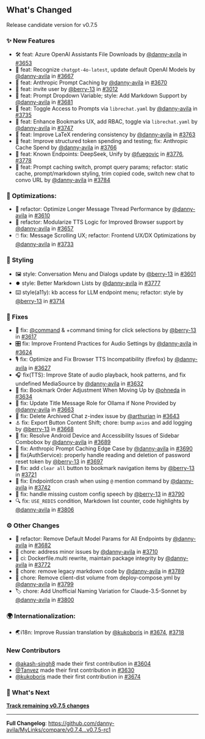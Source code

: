 ## What's Changed

Release candidate version for v0.7.5

### ✨ New Features

* 🛠️ feat: Azure OpenAI Assistants File Downloads by [@danny-avila](https://github.com/@danny-avila) in [#3653](https://github.com/danny-avila/MyLinks/pull/3653)
* 🤖 feat: Recognize `chatgpt-4o-latest`, update default OpenAI Models by [@danny-avila](https://github.com/@danny-avila) in [#3667](https://github.com/danny-avila/MyLinks/pull/3667)
* 💾 feat: Anthropic Prompt Caching by [@danny-avila](https://github.com/@danny-avila) in [#3670](https://github.com/danny-avila/MyLinks/pull/3670)
* 📩 feat: invite user by [@berry-13](https://github.com/@berry-13) in [#3012](https://github.com/danny-avila/MyLinks/pull/3012)
* 🧪 feat: Prompt Dropdown Variable; style: Add Markdown Support by [@danny-avila](https://github.com/@danny-avila) in [#3681](https://github.com/danny-avila/MyLinks/pull/3681)
* 🔐 feat: Toggle Access to Prompts via `librechat.yaml` by [@danny-avila](https://github.com/@danny-avila) in [#3735](https://github.com/danny-avila/MyLinks/pull/3735)
* 🔖 feat: Enhance Bookmarks UX, add RBAC, toggle via `librechat.yaml` by [@danny-avila](https://github.com/@danny-avila) in [#3747](https://github.com/danny-avila/MyLinks/pull/3747)
* 🧮 feat: Improve LaTeX rendering consistency by [@danny-avila](https://github.com/@danny-avila) in [#3763](https://github.com/danny-avila/MyLinks/pull/3763)
* 🧮 feat: Improve structured token spending and testing; fix: Anthropic Cache Spend by [@danny-avila](https://github.com/@danny-avila) in [#3766](https://github.com/danny-avila/MyLinks/pull/3766)
* 🐋 feat: Known Endpoints: DeepSeek, Unify by [@fuegovic](https://github.com/@fuegovic) in [#3776](https://github.com/danny-avila/MyLinks/pull/3776), [#3778](https://github.com/danny-avila/MyLinks/pull/3778)
* 🧠 feat: Prompt caching switch, prompt query params; refactor: static cache, prompt/markdown styling, trim copied code, switch new chat to convo URL by [@danny-avila](https://github.com/@danny-avila) in [#3784](https://github.com/danny-avila/MyLinks/pull/3784)

### 🚀 Optimizations:

* 📜 refactor: Optimize Longer Message Thread Performance by [@danny-avila](https://github.com/@danny-avila) in [#3610](https://github.com/danny-avila/MyLinks/pull/3610)
* 🔀 refactor: Modularize TTS Logic for Improved Browser support by [@danny-avila](https://github.com/@danny-avila) in [#3657](https://github.com/danny-avila/MyLinks/pull/3657)
* 🖱️ fix: Message Scrolling UX; refactor: Frontend UX/DX Optimizations by [@danny-avila](https://github.com/@danny-avila) in [#3733](https://github.com/danny-avila/MyLinks/pull/3733)

### 🎨 Styling

* 🖼️ style: Conversation Menu and Dialogs update by [@berry-13](https://github.com/@berry-13) in [#3601](https://github.com/danny-avila/MyLinks/pull/3601)
* ⏺️ style: Better Markdown Lists by [@danny-avila](https://github.com/@danny-avila) in [#3777](https://github.com/danny-avila/MyLinks/pull/3777)
* ⌨️ style(a11y): kb access for LLM endpoint menu; refactor: style by [@berry-13](https://github.com/@berry-13) in [#3714](https://github.com/danny-avila/MyLinks/pull/3714)

### 🔧 Fixes

* 📧 fix: [@command](https://github.com/@command) & +command timing for click selections by [@berry-13](https://github.com/@berry-13) in [#3617](https://github.com/danny-avila/MyLinks/pull/3617)
* 🎛️ fix: Improve Frontend Practices for Audio Settings  by [@danny-avila](https://github.com/@danny-avila) in [#3624](https://github.com/danny-avila/MyLinks/pull/3624)
* 🎙️ fix: Optimize and Fix Browser TTS Incompatibility (firefox) by [@danny-avila](https://github.com/@danny-avila) in [#3627](https://github.com/danny-avila/MyLinks/pull/3627)
* 🎧 fix(TTS): Improve State of audio playback, hook patterns, and fix undefined MediaSource by [@danny-avila](https://github.com/@danny-avila) in [#3632](https://github.com/danny-avila/MyLinks/pull/3632)
* 🔧 fix: Bookmark Order Adjustment When Moving Up by [@ohneda](https://github.com/@ohneda) in [#3634](https://github.com/danny-avila/MyLinks/pull/3634)
* 🦙 fix: Update Title Message Role for Ollama if None Provided by [@danny-avila](https://github.com/@danny-avila) in [#3663](https://github.com/danny-avila/MyLinks/pull/3663)
* 🔧 fix: Delete Archived Chat z-index issue by [@arthurian](https://github.com/@arthurian) in [#3643](https://github.com/danny-avila/MyLinks/pull/3643)
* ⚓ fix: Export Button Content Shift; chore: bump `axios` and add logging by [@berry-13](https://github.com/@berry-13) in [#3668](https://github.com/danny-avila/MyLinks/pull/3668)
* 📱 fix: Resolve Android Device and Accessibility Issues of Sidebar Combobox by [@danny-avila](https://github.com/@danny-avila) in [#3689](https://github.com/danny-avila/MyLinks/pull/3689)
* 🐛 fix: Anthropic Prompt Caching Edge Case  by [@danny-avila](https://github.com/@danny-avila) in [#3690](https://github.com/danny-avila/MyLinks/pull/3690)
* 🔑 fix(AuthService): properly handle reading and deletion of password reset token by [@berry-13](https://github.com/@berry-13) in [#3697](https://github.com/danny-avila/MyLinks/pull/3697)
* 🔧 fix: add `clear all` button to bookmark navigation items by [@berry-13](https://github.com/@berry-13) in [#3721](https://github.com/danny-avila/MyLinks/pull/3721)
* 🔧 fix: EndpointIcon crash when using `@` mention command by [@danny-avila](https://github.com/@danny-avila) in [#3742](https://github.com/danny-avila/MyLinks/pull/3742)
* 🔧 fix: handle missing custom config speech by [@berry-13](https://github.com/@berry-13) in [#3790](https://github.com/danny-avila/MyLinks/pull/3790)
* 🔍 fix: `USE_REDIS` condition, Markdown list counter, code highlights by [@danny-avila](https://github.com/@danny-avila) in [#3806](https://github.com/danny-avila/MyLinks/pull/3806)

### ⚙️ Other Changes

* 🤖 refactor: Remove Default Model Params for All Endpoints by [@danny-avila](https://github.com/@danny-avila) in [#3682](https://github.com/danny-avila/MyLinks/pull/3682)
* 🧹 chore: address minor issues by [@danny-avila](https://github.com/@danny-avila) in [#3710](https://github.com/danny-avila/MyLinks/pull/3710)
* 🐋 ci: Dockerfile.multi rewrite, maintain package integrity by [@danny-avila](https://github.com/@danny-avila) in [#3772](https://github.com/danny-avila/MyLinks/pull/3772)
* 🧹 chore: remove legacy markdown code by [@danny-avila](https://github.com/@danny-avila) in [#3789](https://github.com/danny-avila/MyLinks/pull/3789)
* 🚚 chore: Remove client-dist volume from deploy-compose.yml by [@danny-avila](https://github.com/@danny-avila) in [#3799](https://github.com/danny-avila/MyLinks/pull/3799)
* 🏷️ chore: Add Unofficial Naming Variation for Claude-3.5-Sonnet by [@danny-avila](https://github.com/@danny-avila) in [#3800](https://github.com/danny-avila/MyLinks/pull/3800)

### 🌍 Internationalization:

* 🌏i18n: Improve Russian translation  by [@kukoboris](https://github.com/@kukoboris) in [#3674](https://github.com/danny-avila/MyLinks/pull/3674), [#3718](https://github.com/danny-avila/MyLinks/pull/3718)

### New Contributors
* [@akash-singh8](https://github.com/@akash-singh8) made their first contribution in [#3604](https://github.com/danny-avila/MyLinks/pull/3604)
* [@Tanvez](https://github.com/@Tanvez) made their first contribution in [#3630](https://github.com/danny-avila/MyLinks/pull/3630)
* [@kukoboris](https://github.com/@kukoboris) made their first contribution in [#3674](https://github.com/danny-avila/MyLinks/pull/3674)


### 👀 What's Next

**[Track remaining v0.7.5 changes](https://github.com/danny-avila/MyLinks/milestone/7)**

---

**Full Changelog**: https://github.com/danny-avila/MyLinks/compare/v0.7.4...v0.7.5-rc1
